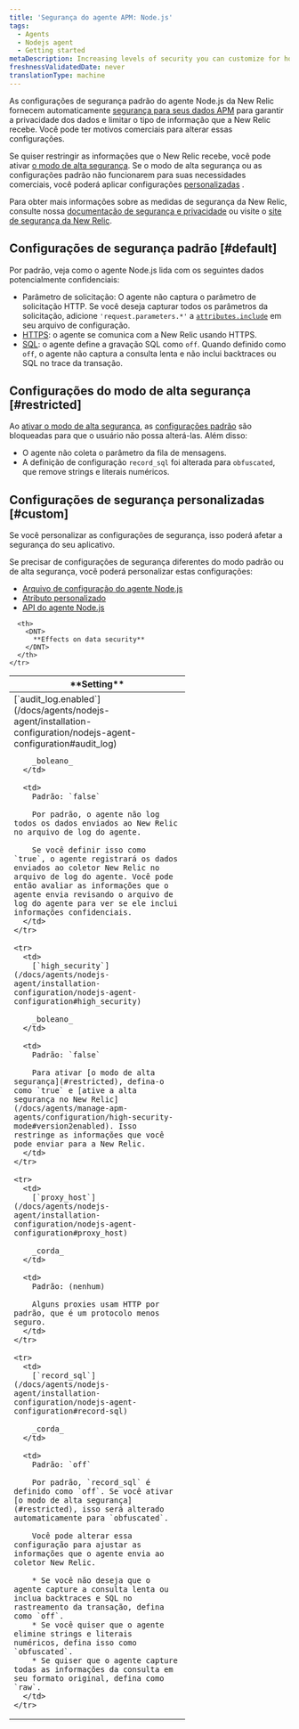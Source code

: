 ```yaml
---
title: 'Segurança do agente APM: Node.js'
tags:
  - Agents
  - Nodejs agent
  - Getting started
metaDescription: Increasing levels of security you can customize for how your New Relic Node.js agent sends data to New Relic.
freshnessValidatedDate: never
translationType: machine
---
```


As configurações de segurança padrão do agente Node.js da New Relic fornecem automaticamente [segurança para seus dados APM](/docs/using-new-relic/new-relic-security/security/apm-agent-data-security) para garantir a privacidade dos dados e limitar o tipo de informação que a New Relic recebe. Você pode ter motivos comerciais para alterar essas configurações.

Se quiser restringir as informações que o New Relic recebe, você pode ativar [o modo de alta segurança](#restricted). Se o modo de alta segurança ou as configurações padrão não funcionarem para suas necessidades comerciais, você poderá aplicar configurações [personalizadas](#custom) .

Para obter mais informações sobre as medidas de segurança da New Relic, consulte nossa [documentação de segurança e privacidade](/docs/using-new-relic/new-relic-security/security/security-matters-data-privacy-new-relic) ou visite o [site de segurança da New Relic](https://newrelic.com/security).

## Configurações de segurança padrão [#default]

Por padrão, veja como o agente Node.js lida com os seguintes dados potencialmente confidenciais:

* Parâmetro de solicitação: O agente não captura o parâmetro de solicitação HTTP. Se você deseja capturar todos os parâmetros da solicitação, adicione `'request.parameters.*'` a [`attributes.include`](/docs/agents/nodejs-agent/attributes/nodejs-agent-attributes#cfg-attributes-include) em seu arquivo de configuração.
* [HTTPS](/docs/agents/nodejs-agent/installation-configuration/nodejs-agent-configuration#ssl): o agente se comunica com a New Relic usando HTTPS.
* [SQL](/docs/agents/nodejs-agent/installation-configuration/nodejs-agent-configuration#record-sql): o agente define a gravação SQL como `off`. Quando definido como `off`, o agente não captura a consulta lenta e não inclui backtraces ou SQL no trace da transação.

## Configurações do modo de alta segurança [#restricted]

Ao [ativar o modo de alta segurança](/docs/agents/nodejs-agent/installation-configuration/nodejs-agent-configuration#high_security), as [configurações padrão](#default) são bloqueadas para que o usuário não possa alterá-las. Além disso:

* O agente não coleta o parâmetro da fila de mensagens.
* A definição de configuração `record_sql` foi alterada para `obfuscated`, que remove strings e literais numéricos.

## Configurações de segurança personalizadas [#custom]

<Callout variant="caution">
  Se você personalizar as configurações de segurança, isso poderá afetar a segurança do seu aplicativo.
</Callout>

Se precisar de configurações de segurança diferentes do modo padrão ou de alta segurança, você poderá personalizar estas configurações:

* [Arquivo de configuração do agente Node.js](/docs/agents/nodejs-agent/installation-configuration/nodejs-agent-configuration)
* [Atributo personalizado](/docs/agents/nodejs-agent/api-guides/nodejs-agent-api#add-custom-param)
* [API do agente Node.js](/docs/agents/nodejs-agent/api-guides/guide-using-nodejs-agent-api)

<table>
  <thead>
    <tr>
      <th width="300px">
        <DNT>
          **Setting**
        </DNT>
      </th>

      <th>
        <DNT>
          **Effects on data security**
        </DNT>
      </th>
    </tr>
  </thead>

  <tbody>
    <tr>
      <td>
        [`audit_log.enabled`](/docs/agents/nodejs-agent/installation-configuration/nodejs-agent-configuration#audit_log)

        _boleano_
      </td>

      <td>
        Padrão: `false`

        Por padrão, o agente não log todos os dados enviados ao New Relic no arquivo de log do agente.

        Se você definir isso como `true`, o agente registrará os dados enviados ao coletor New Relic no arquivo de log do agente. Você pode então avaliar as informações que o agente envia revisando o arquivo de log do agente para ver se ele inclui informações confidenciais.
      </td>
    </tr>

    <tr>
      <td>
        [`high_security`](/docs/agents/nodejs-agent/installation-configuration/nodejs-agent-configuration#high_security)

        _boleano_
      </td>

      <td>
        Padrão: `false`

        Para ativar [o modo de alta segurança](#restricted), defina-o como `true` e [ative a alta segurança no New Relic](/docs/agents/manage-apm-agents/configuration/high-security-mode#version2enabled). Isso restringe as informações que você pode enviar para a New Relic.
      </td>
    </tr>

    <tr>
      <td>
        [`proxy_host`](/docs/agents/nodejs-agent/installation-configuration/nodejs-agent-configuration#proxy_host)

        _corda_
      </td>

      <td>
        Padrão: (nenhum)

        Alguns proxies usam HTTP por padrão, que é um protocolo menos seguro.
      </td>
    </tr>

    <tr>
      <td>
        [`record_sql`](/docs/agents/nodejs-agent/installation-configuration/nodejs-agent-configuration#record-sql)

        _corda_
      </td>

      <td>
        Padrão: `off`

        Por padrão, `record_sql` é definido como `off`. Se você ativar [o modo de alta segurança](#restricted), isso será alterado automaticamente para `obfuscated`.

        Você pode alterar essa configuração para ajustar as informações que o agente envia ao coletor New Relic.

        * Se você não deseja que o agente capture a consulta lenta ou inclua backtraces e SQL no rastreamento da transação, defina como `off`.
        * Se você quiser que o agente elimine strings e literais numéricos, defina isso como `obfuscated`.
        * Se quiser que o agente capture todas as informações da consulta em seu formato original, defina como `raw`.
      </td>
    </tr>
  </tbody>
</table>
